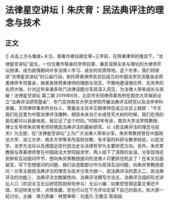 # 法律星空讲坛丨朱庆育：民法典评注的理念与技术
## 正文
☝ 点击上方头像或+关注，查看作者往期文章~三年前，在蒋勇律师的推动下，“法律星空讲坛”诞生。一位位著作等身的学界巨擘、兼具深厚实务与理论的大律师开坛授课，成为疫情期间许多法律人学习、成长的优质阵地。这个冬季，我们将继续“法律星空讲坛”的公益行动。依托蒋勇律师去世后成立的中国法学交流基金会蒋勇律师专项基金，继承发扬蒋勇律师的理想与信念，不懈地邀请理论界、实务界的名师大咖，针对近年来诸多热门法律话题分享其深入洞见，为法律人带来成长与突破！法律星空讲坛 第二期 2019年6月，北京市天同律师事务所在南京大学捐资设立“法典评注研究基金”，专门支持南京大学法学院开展法典评注研究以及法学学科发展。天同律师事务所合伙人、管委会主任辛正郁律师在成立仪式上致辞：“今天我们在这里为中国法律评注播种，相信未来当它长成苍天大树的时候，我们在场的各位都可以自豪地说，我见证了这个时刻。”时隔3年有余，南京大学法学院教授、博士生导师朱庆育老师将携民法典评注的最新研究，以《民法典评注的理念与技术》为主题，在“法律星空讲坛”上为广大法律人带来分享。朱庆育教授曾在中国政法大学、浙江大学、南京大学等多所高校任教，有丰富的科研与教学经验，以民法学、法学方法论以及德国近现代民法史与法律哲学为主要研究方向。另外，朱庆育教授与蒋勇律师曾在中国政法大学同级求学，两人结下了深厚的友谊。分享现场还安排有互动提问环节，想向朱庆育教授提问的法律人可要抓住机会了！在本文后面留言，写下您想提问的问题，我们会选取部分作为现场互动问题，向朱庆育教授提问！分享主题民法典评注的理念与技术分享大纲一、民法典评注的意义二、民法典评注的功能三、法典评注文献属性四、法典评注撰写方法五、法典评注组织形式讲坛入口（欢迎关注无讼研究院视频号参与）无讼小编：如果您觉得这篇文章还不错，欢迎转发分享、点赞收藏，您也可以在下方评论区留下自己的观点，和大家一起讨论。主编：靖力责编：林慧审核：刘逸凡 王雅玉 陈丽娟 